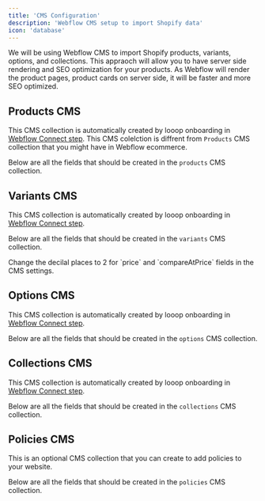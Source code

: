 ```yaml
---
title: 'CMS Configuration'
description: 'Webflow CMS setup to import Shopify data'
icon: 'database'
---
```


We will be using Webflow CMS to import Shopify products, variants, options, and collections. 
This appraoch will allow you to have server side rendering and SEO optimization for your products. As Webflow will render the product pages, product cards on server side, it will be faster and more SEO optimized.

## Products CMS
This CMS collection is automatically created by looop onboarding in [Webflow Connect step](/essentials/webflow-connect).
<Note>
This CMS colelction is diffrent from `Products` CMS collection that you might have in Webflow ecommerce. 
</Note>

Below are all the fields that should be created in the `products` CMS collection.

<ProductsCms />

## Variants CMS
This CMS collection is automatically created by looop onboarding in [Webflow Connect step](/essentials/webflow-connect).

Below are all the fields that should be created in the `variants` CMS collection.

<VariantsCms />

<Note>
Change the decilal places to 2 for `price` and `compareAtPrice` fields in the CMS settings.
</Note>

## Options CMS
This CMS collection is automatically created by looop onboarding in [Webflow Connect step](/essentials/webflow-connect).

Below are all the fields that should be created in the `options` CMS collection.

<OptionsCms />

## Collections CMS
This CMS collection is automatically created by looop onboarding in [Webflow Connect step](/essentials/webflow-connect).

Below are all the fields that should be created in the `collections` CMS collection.

<CollectionsCms />

## Policies CMS

This is an optional CMS collection that you can create to add policies to your website.

Below are all the fields that should be created in the `policies` CMS collection.

<PoliciesCms />





